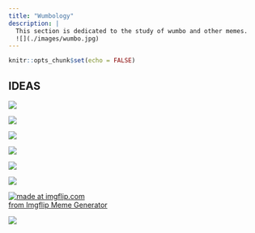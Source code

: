 ```yaml
---
title: "Wumbology"
description: |
  This section is dedicated to the study of wumbo and other memes.
  ![](./images/wumbo.jpg)
---
```


```r
knitr::opts_chunk$set(echo = FALSE)
```

## IDEAS

![](https://lh3.googleusercontent.com/proxy/98mW8guw4LGyn7A_SRAUN-JJxOzFbKxb5P1rgw5GXIAKY8F4q72Rn2Q6QhaVVBWKnZIONBq7WNBcS42gvfsXAzJD36T5Rz-cQI-SVtVG7Fx5LqWzL_CvHcWK9LUSUw)

![](https://lh3.googleusercontent.com/proxy/95H-PDdMQq4Kzq0nMtLem4sFikUKBas_YhtUQZ6nYO7IP_tv1vwFBDzHN24SVTxkPoGtiKIvJ7sRWUFdQcEh_ukQkADOWDFrWrj_M3d05XJpzrnVXTU3jjfV85upc4E)

![](https://lh3.googleusercontent.com/proxy/09nSotr--DejxFrjkMjqrHBZT_CLmcph106MTZw6vkGgqbZ4M6cgSXOghHVyv3X_HaXZBndro3afIpHwi1vrMGBWmhUyIDHgfzjAUibYQSS3jOsU8YSKkRxfntn7gQj4LbMCRQ)

![](https://lh3.googleusercontent.com/proxy/Q6MnhuMAZ2Q3QvxR00b6hs7XAO0gEF9THmB5RUZP0VUnPl6G9SM3iJJTXfS4dINu0zlrUsFcRplPOwkA8X-Txb4idJ6mrvLTk8weaAMBHaPFSKE5E07gYsCBKYBx9PFd8V9d)

![](https://lh3.googleusercontent.com/proxy/JXGH5Vu8_BU8L_KVDivR5vaiSHNJoeJbyXbfKuWok7pW3cOMXVjQTmd-gHQq8I7jFwvXsIcXmXd5cnvhXPxMpZsHKnS_AaeVn2SozDXMa0n28v93T9gYBNsdkDc)

![](https://lh3.googleusercontent.com/proxy/Qreyy7gzVhigNrIzIWV_LPgXNxMoQGgUT5pCE7vguPEaM6WENMGnd-hTh4pEQmfOvkr_L8XB2BfuaJ4jFg-8_LelkJ-LoCEF2YIpSyTw-eTf_gjohfbpKKQicwebnw)

<a href="https://imgflip.com/i/4qiibg"><img src="https://i.imgflip.com/4qiibg.jpg" title="made at imgflip.com"/></a><div><a href="https://imgflip.com/memegenerator">from Imgflip Meme Generator</a></div>

![](https://external-preview.redd.it/yh8_55TVmLnubVZrE7Q38D2BLnMtv34r7rbWkjieLV4.jpg?auto=webp&s=ae4ff3f9a6abfe1a5f7cb1e9c90b7697e11a84bf)